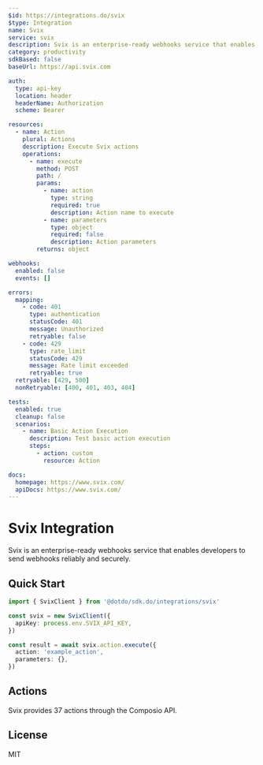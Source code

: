 ```yaml
---
$id: https://integrations.do/svix
$type: Integration
name: Svix
service: svix
description: Svix is an enterprise-ready webhooks service that enables developers to send webhooks reliably and securely.
category: productivity
sdkBased: false
baseUrl: https://api.svix.com

auth:
  type: api-key
  location: header
  headerName: Authorization
  scheme: Bearer

resources:
  - name: Action
    plural: Actions
    description: Execute Svix actions
    operations:
      - name: execute
        method: POST
        path: /
        params:
          - name: action
            type: string
            required: true
            description: Action name to execute
          - name: parameters
            type: object
            required: false
            description: Action parameters
        returns: object

webhooks:
  enabled: false
  events: []

errors:
  mapping:
    - code: 401
      type: authentication
      statusCode: 401
      message: Unauthorized
      retryable: false
    - code: 429
      type: rate_limit
      statusCode: 429
      message: Rate limit exceeded
      retryable: true
  retryable: [429, 500]
  nonRetryable: [400, 401, 403, 404]

tests:
  enabled: true
  cleanup: false
  scenarios:
    - name: Basic Action Execution
      description: Test basic action execution
      steps:
        - action: custom
          resource: Action

docs:
  homepage: https://www.svix.com/
  apiDocs: https://www.svix.com/
---
```


# Svix Integration

Svix is an enterprise-ready webhooks service that enables developers to send webhooks reliably and securely.

## Quick Start

```typescript
import { SvixClient } from '@dotdo/sdk.do/integrations/svix'

const svix = new SvixClient({
  apiKey: process.env.SVIX_API_KEY,
})

const result = await svix.action.execute({
  action: 'example_action',
  parameters: {},
})
```

## Actions

Svix provides 37 actions through the Composio API.

## License

MIT
